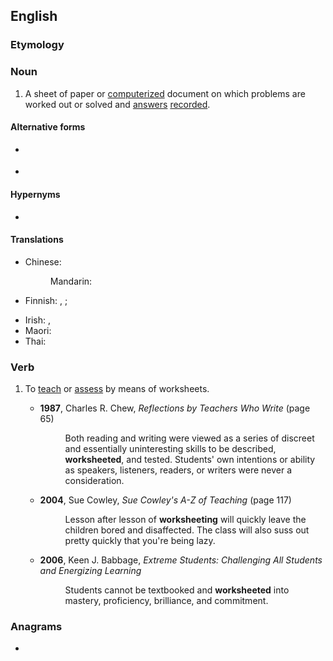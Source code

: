 ==English==

===Etymology===
{{compound|en|work|sheet}}

===Noun===
{{en-noun}}

# A sheet of paper or [[computerized]] document on which problems are worked out or solved and [[answer]]s [[record]]ed.

====Alternative forms====
* {{l|en|wkst}} {{q|abbreviation}}
* {{l|en|wksht}} {{q|abbreviation}}

====Hypernyms====
* {{l|en|sheet}}

====Translations====
{{trans-top|sheet on which problems are worked out}}
* Chinese:
*: Mandarin: {{t+|cmn|工作表|tr=gōngzuòbiǎo|sc=Hans}}
* Finnish: {{t|fi|tehtäväpaperi}}, {{t|fi|tehtävämoniste}} {{qualifier|paper}}; {{t|fi|tehtäväsivu}} {{qualifier|on computer}}
{{trans-mid}}
* Irish: {{t|ga|bileog oibre|f}}, {{t|ga|bileog shaothair|f}}
* Maori: {{t|mi|raumahi }}
* Thai: {{t|th|ตารางทำการ}}
{{trans-bottom}}

===Verb===
{{en-verb}}

# {{lb|en|ambitransitive}} To [[teach]] or [[assess]] by means of worksheets.
#* '''1987''', Charles R. Chew, ''Reflections by Teachers Who Write'' (page 65)
#*: Both reading and writing were viewed as a series of discreet and essentially uninteresting skills to be described, '''worksheeted''', and tested. Students' own intentions or ability as speakers, listeners, readers, or writers were never a consideration.
#* '''2004''', Sue Cowley, ''Sue Cowley's A-Z of Teaching'' (page 117)
#*: Lesson after lesson of '''worksheeting''' will quickly leave the children bored and disaffected. The class will also suss out pretty quickly that you're being lazy.
#* '''2006''', Keen J. Babbage, ''Extreme Students: Challenging All Students and Energizing Learning''
#*: Students cannot be textbooked and '''worksheeted''' into mastery, proficiency, brilliance, and commitment.

===Anagrams===
* {{anagrams|en|a=eehkorstw|sheetwork}}